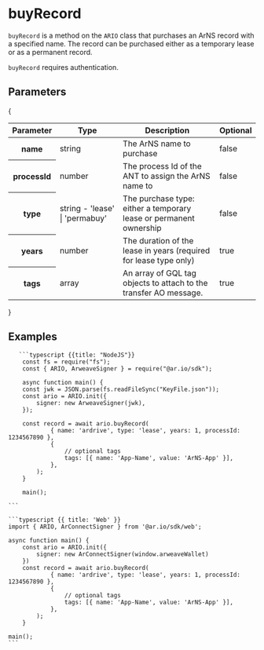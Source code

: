 
<HeroPattern />

# buyRecord

`buyRecord` is a method on the `ARIO` class that purchases an ArNS record with a specified name. The record can be purchased either as a temporary lease or as a permanent record.

`buyRecord` requires authentication.

## Parameters

{

<div style={{ textAlign: 'center' }}>
  <table className="inline-table">
    <thead>
      <tr>
        <th>Parameter</th>
        <th>Type</th>
        <th>Description</th>
        <th>Optional</th>
      </tr>
    </thead>
    <tbody>
      <tr>
        <th>name</th>
        <td>string</td>
        <td>The ArNS name to purchase</td>
        <td>false</td>
      </tr>
      <tr>
        <th>processId</th>
        <td>number</td>
        <td>The process Id of the ANT to assign the ArNS name to</td>
        <td>false</td>
      </tr>
      <tr>
        <th>type</th>
        <td>string - 'lease' | 'permabuy'</td>
        <td>The purchase type: either a temporary lease or permanent ownership</td>
        <td>false</td>
      </tr>
      <tr>
        <th>years</th>
        <td>number</td>
        <td>The duration of the lease in years (required for lease type only)</td>
        <td>true</td>
      </tr>
      <tr>
        <th>tags</th>
        <td>array</td>
        <td>
          An array of GQL tag objects to attach to the transfer AO message.
        </td>
        <td>true</td>
      </tr>
    </tbody>
  </table>
</div>
}

## Examples

<CodeGroup title="buyRecord">

       ```typescript {{title: "NodeJS"}}
        const fs = require("fs");
        const { ARIO, ArweaveSigner } = require("@ar.io/sdk");

        async function main() {
        const jwk = JSON.parse(fs.readFileSync("KeyFile.json"));
        const ario = ARIO.init({
            signer: new ArweaveSigner(jwk),
        });

        const record = await ario.buyRecord(
                { name: 'ardrive', type: 'lease', years: 1, processId: 1234567890 },
                {
                    // optional tags
                    tags: [{ name: 'App-Name', value: 'ArNS-App' }],
                },
            );
        }

        main();

    ```

    ```typescript {{ title: 'Web' }}
    import { ARIO, ArConnectSigner } from '@ar.io/sdk/web';

    async function main() {
        const ario = ARIO.init({
            signer: new ArConnectSigner(window.arweaveWallet)
        })
        const record = await ario.buyRecord(
                { name: 'ardrive', type: 'lease', years: 1, processId: 1234567890 },
                {
                    // optional tags
                    tags: [{ name: 'App-Name', value: 'ArNS-App' }],
                },
            );
        }

    main();
    ```

</CodeGroup>

